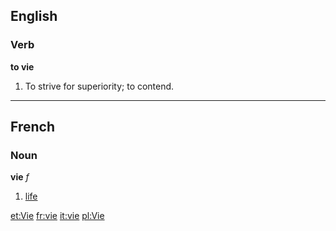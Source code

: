 ==English==
===Verb===
'''to vie'''

#To strive for superiority; to contend.

----
==French==
===Noun===
'''vie''' ''f''

# [[life]]

[[et:Vie]]
[[fr:vie]]
[[it:vie]]
[[pl:Vie]]